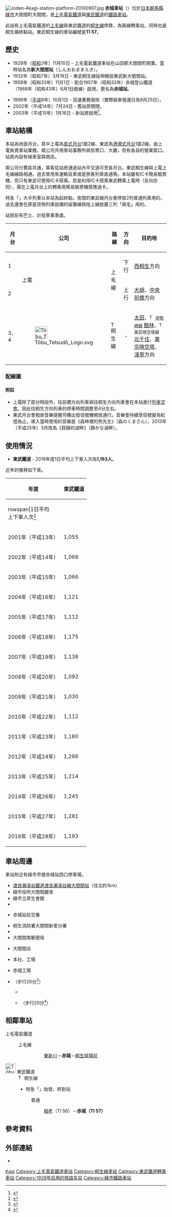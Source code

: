 {{NoteTA|1 = zh:赤城站; zh-cn:赤城站; zh-tw:赤城車站; zh-hk:赤城站; }}
{{About|位于日本群马县的铁路车站|中国河北省张家口市境内的同名车站|赤城站 (中国)}}
{{日本車站資訊
|公司色 = turquoise<!-- 管轄事業者に合わせる -->
|文字色 =
|站名 = 赤城站
|圖片 = Akagi-station-20200627.jpg
|pxl =
|圖片說明 = 站舍（2020年6月）
|日文原名 = 赤城
|平假名 = あかぎ
|羅馬拼音 = Akagi
|電報略號 = アカギ（東武）
|所在地 = {{JPN}}[[群馬縣|群馬縣]][[綠市|綠市]]大間間町大間間2445番3號
|啟用年月日= 1928年（[[昭和|昭和]]3年）11月10日
|車站構造 = [[地面車站|地面車站]]
|月台配置 = 2面4線
|上下車人次 = （東武）1,245<br />（上毛電氣鐵道）677
|統計年度 =（東武）2014年<br />（上毛電氣鐵道）2012年
|轉車 = [[大間間站|大間間站]]（[[渡良瀨溪谷鐵道|渡良瀨溪谷鐵道]][[渡良瀨溪谷線|渡良瀨溪谷線]]）
|備註 = 共同使用站（管理者為上毛電氣鐵道）
|adjacent = {{Adjacent stations|system1=上毛電氣鐵道
|line1=上毛線|left1=東新川|right1=桐生球場前|note-left1=0.9km|note-mid1=距離[[中央前橋站|中央前橋]]19.6km|note-right1=2.2km
|system2=東武鐵道
|line2=桐生線|left2=相老|note-left2=TI 56<br />3.4km|note-mid2={{車站編號r|TI|57|red|1}}<br />距離[[太田站_(群馬縣)|太田]]20.3km}}
}}

[[File:Joden-Akagi-station-platform-20100907.jpg|thumb]]
'''赤城車站'''（{{jpn|j=赤城駅|hg=あかぎえき|rm=Akagi eki|f=y}}）位於[[日本|日本]][[群馬縣|群馬縣]][[綠市|綠市]]大間間町大間間，是[[上毛電氣鐵道|上毛電氣鐵道]]與[[東武鐵道|東武鐵道]]的[[鐵路車站|鐵路車站]]。

此站有上毛電氣鐵道的[[上毛線|上毛線]]與東武鐵道的[[桐生線|桐生線]]停靠，為兩線轉乘站，同時也是桐生線終點站。東武桐生線的車站編號是'''TI 57'''。
== 歷史 ==
* 1928年（[[昭和|昭和]]3年）11月10日 - 上毛電氣鐵道車站在山田郡大間間町開業。當時站名為'''新大間間站'''（しんおおままえき）。
* 1932年（昭和7年）3月18日 - 東武桐生線延伸開設東武新大間間站。
* 1958年（昭和33年）11月1日 - 配合1957年（昭和32年）赤城登山鐵道（1968年（昭和43年）6月1日廢線）啟用，更名為'''赤城站'''。

* 1996年（[[平成|平成]]8年）10月1日 - 貨運業務廢除（實際結束營運日為9月25日）。
* 2002年（平成14年）7月24日 - 舊站房關閉。
* 2003年（平成15年）1月16日 - 新站房啟用<ref>{{Cite journal|title = 鉄道記録帳2003年1月 |date = 2003-04-01 |journal = RAIL FAN |issue = 4 |volume = 50 |publisher = 鉄道友の会 |page = 26 }}</ref>。

==車站結構==
本站為地面月台，其中上電為[[島式月台|島式月台]]1面2線、東武為[[港灣式月台|港灣式月台]]1面2線。由上電負責車站業務。兩公司共用車站事務所與剪票口、大廳，但有各自的營業窗口。站房內設有候車室與商店。

兩公司付費區共通，乘客從站房通過站內平交道可至各月台。東武桐生線與上電上毛線線路相通，過去曾用來運輸貨車或是旅客列車直通等。本站雖有IC卡簡易驗票機，但只有東武可使用IC卡搭乘。若是利用IC卡搭乘東武轉乘上電時（反向亦同），需在上電月台上的轉乘用簡易驗票機感應過卡。

特急「{{link-ja|兩毛號列車|りょうもう|兩毛}}」大半列車以本站為起終點。夜間的東武線月台會停放2列普通列車用的{{link-ja|東武8000系電車|東武8000系電車|8000系}}，過去還會在原是貨物列車設備的留置線與拖上線放置三列「兩毛」用的{{link-ja|東武200系電車|東武200系電車|200、250系}}。

站房前有巴士、計程車乘車處。

{| class="wikitable"
!月台!!公司!!路線!!方向!!目的地
|-
! 1
|rowspan=2|上電
|rowspan=2|{{Color|turquoise|■}}上毛線
| style="text-align:center" | 下行
|[[西桐生站|西桐生]]方向
|-
! 2
| style="text-align:center" | 上行
|[[大胡站|大胡]]、[[中央前橋站|中央前橋]]方向
|-
! 3、4
|[[File:Tōbu_Tetsudō_Logo.svg|40px]]
|[[File:Tobu_Isesaki_Line_(TI)_symbol.svg|15px]] 桐生線
| style="text-align:center" | -
|[[太田站_(群馬縣)|太田]]、<span style="font-size:small">[[File:Tobu_Isesaki_Line_(TI)_symbol.svg|15px]] [[伊勢崎線|伊勢崎線]]</span> [[館林站|館林]]、<span style="font-size:small">[[File:Tobu_Skytree_Line_(TS)_symbol.svg|15px]] 東武晴空塔線</span> [[北千住站|北千住]]、[[東京晴空塔站|東京晴空塔]]、[[淺草站|淺草]]方向
|}

=== 配線圖 ===
{{車站配線圖|image=Rail Tracks map of Kiryu - Omama Area.svg
|title=桐生、大間間地區的鐵道路線位置關係與配線
|width=650px
|source=<ref>川島令三、『東北ライン 全線・全駅・全配線 第1巻 両毛エリア』、pp.50-55、 講談社、2014年7月、ISBN 978-4062951685</ref>
|note=}}
==== 附註 ====
* 上電除了部分時段外，往前橋方向列車與往桐生方向列車會在本站進行[[列車交會|列車交會]]。因此往桐生方向列車的停車時間調整至4分左右。
* 東武月台會撥放音樂提醒司機出發信號機開放通行。音樂會持續至信號變為紅燈為止。導入當時使用的音樂是《森林裡的熊先生》（森のくまさん），2013年（平成25年）3月改為《寂靜的湖畔》（静かな湖畔）。

== 使用情況 ==
* '''東武鐵道''' - 2016年度1日平均上下車人次為'''1,193人'''。

近年的推移如下表。

{| class="wikitable" style="text-align:right;"
|-
!rowspan=2|年度
!colspan=1|東武鐵道
|-
!rowspan|1日平均<br />上下車人次<ref>{{Cite web |url=http://www.train-media.net/report/index.html |title=各種報告書 - 関東交通広告協議会 |access-date=2017-11-01 |archive-url=https://web.archive.org/web/20170731162142/http://www.train-media.net/report/index.html |archive-date=2017-07-31 |dead-url=yes }}</ref>
|-
|2001年（平成13年）
|1,055
|-
|2002年（平成14年）
|1,068
|-
|2003年（平成15年）
|1,066
|-
|2004年（平成16年）
|1,121
|-
|2005年（平成17年）
|1,112
|-
|2006年（平成18年）
|1,175
|-
|2007年（平成19年）
|1,138
|-
|2008年（平成20年）
|1,092
|-
|2009年（平成21年）
|1,030
|-
|2010年（平成22年）
|1,112
|-
|2011年（平成23年）
|1,180
|-
|2012年（平成24年）
|1,266
|-
|2013年（平成25年）
|1,214
|-
|2014年（平成26年）
|1,245 
|-
|2015年（平成27年）
|1,281
|-
|2016年（平成28年）
|1,193
|}

== 車站周邊 ==
車站附近有綠市市營赤城站西口停車場。
* [[渡良瀨溪谷鐵道|渡良瀨溪谷鐵道]][[渡良瀨溪谷線|渡良瀨溪谷線]][[大間間站|大間間站]]（往北約1km）
* 綠市役所大間間廳舍
* 綠市立厚生會館
* {{link-ja|綠市立大間間南小學校|みどり市立大間々南小学校}}
* {{link-ja|桐生警察署|桐生警察署}}赤城站前交番
* 桐生消防署大間間新里分署
* {{link-ja|大間間郵便局|大間々郵便局}}
* 大間間南郵便局
* {{link-ja|Beisia|ベイシア}}大間間店
* {{link-ja|星野物產|星野物産}}本社、工場
* {{link-ja|JA東日本組合飼料|JA東日本くみあい飼料}}赤城工場
* {{link-ja|高津戶峽|高津戸峡}}（步行20分<ref>{{Cite web |url=http://www.city.midori.gunma.jp/www/contents/1000000001026/index.html |title=みどり市観光ガイド　高津戸峡 |accessdate=2019-02-09 |archive-date=2020-11-01 |archive-url=https://web.archive.org/web/20201101041858/https://www.city.midori.gunma.jp/www/contents/1000000001026/index.html |dead-url=no }}</ref>）
** {{link-ja|鱍瀧橋|はねたき橋}}
** {{link-ja|高津戶城|高津戸城}}（步行20分<ref>{{Cite web|url=http://www.gunmaibun.org/remain/guide/tomo/takatudo.html|title=東毛　高津戸城 公益財団法人　群馬県埋蔵文化財調査事業団 群馬の遺跡・出土品 群馬の遺跡案内|accessdate=2019-02-09|archive-url=https://web.archive.org/web/20160322093844/http://gunmaibun.org/remain/guide/tomo/takatudo.html|archive-date=2016-03-22|dead-url=yes}}</ref>）
== 相鄰車站 ==
; 上毛電氣鐵道
: {{Color|turquoise|■}}上毛線
::: [[東新川站_(群馬縣)|東新川]]－'''赤城'''－[[桐生球場前站|桐生球場前]]
; [[File:Tōbu_Tetsudō_Logo.svg|32px]] 東武鐵道
: [[File:Tobu_Isesaki_Line_(TI)_symbol.svg|15px]] 桐生線
:* {{Color|red|■}}特急「{{link-ja|兩毛號列車|りょうもう|兩毛}}」始發、終到站
:: {{Color|#cccccc|■}}普通
::: [[相老站|相老]]（TI 56）－'''赤城（TI 57）'''
== 參考資料 ==
{{Reflist}}
== 外部連結 ==
{{commonscat|Akagi Station (Gunma)}}
* {{外部連結/東武鐵道車站|filename=2912|name=赤城}}

{{上毛線}}
{{桐生線}}

{{DEFAULTSORT:Akagi}}
[[Category:日本鐵路車站_A|Kagi]]
[[Category:上毛電氣鐵道車站|Category:上毛電氣鐵道車站]]
[[Category:桐生線車站|Category:桐生線車站]]
[[Category:東武鐵道轉乘車站|Category:東武鐵道轉乘車站]]
[[Category:1928年启用的铁路车站|Category:1928年启用的铁路车站]]
[[Category:綠市鐵路車站|Category:綠市鐵路車站]]